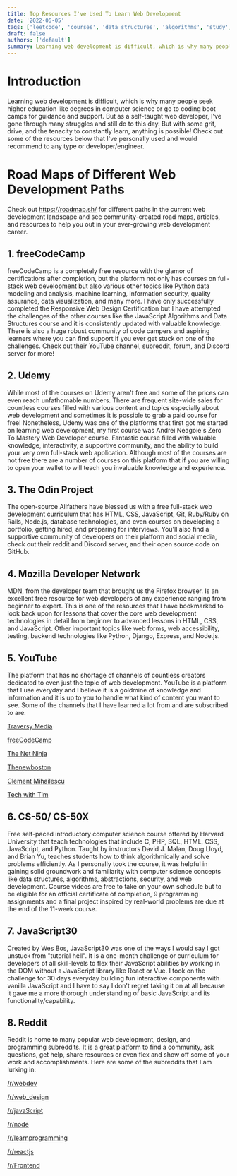 ```yaml
---
title: Top Resources I've Used To Learn Web Development
date: '2022-06-05'
tags: ['leetcode', 'courses', 'data structures', 'algorithms', 'study', 'resource', 'web-dev']
draft: false
authors: ['default']
summary: Learning web development is difficult, which is why many people seek higher education like degrees in computer science or go to coding boot camps for guidance and support. But as a self-taught web developer, I've gone through many struggles and still do to this day. But with some grit, drive, and the tenacity to constantly learn, anything is possible! Check out some of the resources I've used and bookmarked to utilize and learn from everyday.
---
```


# Introduction

Learning web development is difficult, which is why many people seek higher education like degrees in computer science or go to coding boot camps for guidance and support. But as a self-taught web developer, I've gone through many struggles and still do to this day. But with some grit, drive, and the tenacity to constantly learn, anything is possible! Check out some of the resources below that I've personally used and would recommend to any type or developer/engineer.

# Road Maps of Different Web Development Paths

Check out https://roadmap.sh/ for different paths in the current web development landscape and see community-created road maps, articles, and resources to help you out in your ever-growing web development career.

## 1. freeCodeCamp

freeCodeCamp is a completely free resource with the glamor of certifications after completion, but the platform not only has courses on full-stack web development but also various other topics like Python data modeling and analysis, machine learning, information security, quality assurance, data visualization, and many more. I have only successfully completed the Responsive Web Design Certification but I have attempted the challenges of the other courses like the JavaScript Algorithms and Data Structures course and it is consistently updated with valuable knowledge. There is also a huge robust community of code campers and aspiring learners where you can find support if you ever get stuck on one of the challenges. Check out their YouTube channel, subreddit, forum, and Discord server for more!

## 2. Udemy

While most of the courses on Udemy aren't free and some of the prices can even reach unfathomable numbers. There are frequent site-wide sales for countless courses filled with various content and topics especially about web development and sometimes it is possible to grab a paid course for free! Nonetheless, Udemy was one of the platforms that first got me started on learning web development, my first course was Andrei Neagoie's Zero To Mastery Web Developer course. Fantastic course filled with valuable knowledge, interactivity, a supportive community, and the ability to build your very own full-stack web application. Although most of the courses are not free there are a number of courses on this platform that if you are willing to open your wallet to will teach you invaluable knowledge and experience.

## 3. The Odin Project

The open-source Allfathers have blessed us with a free full-stack web development curriculum that has HTML, CSS, JavaScript, Git, Ruby/Ruby on Rails, Node.js, database technologies, and even courses on developing a portfolio, getting hired, and preparing for interviews. You'll also find a supportive community of developers on their platform and social media, check out their reddit and Discord server, and their open source code on GitHub.

## 4. Mozilla Developer Network

MDN, from the developer team that brought us the Firefox browser. Is an excellent free resource for web developers of any experience ranging from beginner to expert. This is one of the resources that I have bookmarked to look back upon for lessons that cover the core web development technologies in detail from beginner to advanced lessons in HTML, CSS, and JavaScript. Other important topics like web forms, web accessibility, testing, backend technologies like Python, Django, Express, and Node.js.

## 5. YouTube

The platform that has no shortage of channels of countless creators dedicated to even just the topic of web development. YouTube is a platform that I use everyday and I believe it is a goldmine of knowledge and information and it is up to you to handle what kind of content you want to see. Some of the channels that I have learned a lot from and are subscribed to are:

[Traversy Media](https://www.youtube.com/c/TraversyMedia)

[freeCodeCamp](https://www.youtube.com/c/Freecodecamp)

[The Net Ninja](https://www.youtube.com/c/TheNetNinja)

[Thenewboston](https://www.youtube.com/user/thenewboston)

[Clement Mihailescu](https://www.youtube.com/channel/UCaO6VoaYJv4kS-TQO_M-N_g)

[Tech with Tim](https://www.youtube.com/c/TechWithTim)

## 6. CS-50/ CS-50X

Free self-paced introductory computer science course offered by Harvard University that teach technologies that include C, PHP, SQL, HTML, CSS, JavaScript, and Python. Taught by instructors David J. Malan, Doug Lloyd, and Brian Yu, teaches students how to think algorithmically and solve problems efficiently. As I personally took the course, it was helpful in gaining solid groundwork and familiarity with computer science concepts like data structures, algorithms, abstractions, security, and web development. Course videos are free to take on your own schedule but to be eligible for an official certificate of completion, 9 programming assignments and a final project inspired by real-world problems are due at the end of the 11-week course.

## 7. JavaScript30

Created by Wes Bos, JavaScript30 was one of the ways I would say I got unstuck from "tutorial hell". It is a one-month challenge or curriculum for developers of all skill-levels to flex their JavaScript abilities by working in the DOM without a JavaScript library like React or Vue. I took on the challenge for 30 days everyday building fun interactive components with vanilla JavaScript and I have to say I don't regret taking it on at all because it gave me a more thorough understanding of basic JavaScript and its functionality/capability.

## 8. Reddit

Reddit is home to many popular web development, design, and programming subreddits. It is a great platform to find a community, ask questions, get help, share resources or even flex and show off some of your work and accomplishments. Here are some of the subreddits that I am lurking in:

[/r/webdev](https://www.reddit.com/r/webdev/)

[/r/web_design](https://www.reddit.com/r/web_design/)

[/r/javaScript](https://www.reddit.com/r/javascript/)

[/r/node](https://www.reddit.com/r/node/)

[/r/learnprogramming](https://www.reddit.com/r/learnprogramming/)

[/r/reactjs](https://www.reddit.com/r/reactjs/)

[/r/Frontend](https://www.reddit.com/r/Frontend/)
